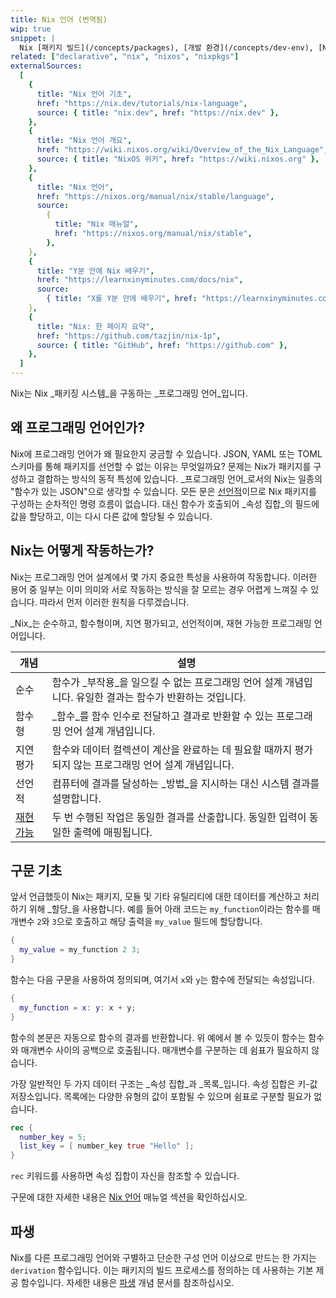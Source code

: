 ```yaml
---
title: Nix 언어 (번역됨)
wip: true
snippet: |
  Nix [패키지 빌드](/concepts/packages), [개발 환경](/concepts/dev-env), [NixOS 구성](/concepts/nixos) 등을 정의하는 데 사용하는 언어입니다. (이하 내용은 원본 유지)
related: ["declarative", "nix", "nixos", "nixpkgs"]
externalSources:
  [
    {
      title: "Nix 언어 기초",
      href: "https://nix.dev/tutorials/nix-language",
      source: { title: "nix.dev", href: "https://nix.dev" },
    },
    {
      title: "Nix 언어 개요",
      href: "https://wiki.nixos.org/wiki/Overview_of_the_Nix_Language",
      source: { title: "NixOS 위키", href: "https://wiki.nixos.org" },
    },
    {
      title: "Nix 언어",
      href: "https://nixos.org/manual/nix/stable/language",
      source:
        {
          title: "Nix 매뉴얼",
          href: "https://nixos.org/manual/nix/stable",
        },
    },
    {
      title: "Y분 안에 Nix 배우기",
      href: "https://learnxinyminutes.com/docs/nix",
      source:
        { title: "X를 Y분 안에 배우기", href: "https://learnxinyminutes.com" },
    },
    {
      title: "Nix: 한 페이지 요약",
      href: "https://github.com/tazjin/nix-1p",
      source: { title: "GitHub", href: "https://github.com" },
    },
  ]
---
```


Nix는 Nix _패키징 시스템_을 구동하는 _프로그래밍 언어_입니다.

## 왜 프로그래밍 언어인가?

Nix에 프로그래밍 언어가 왜 필요한지 궁금할 수 있습니다.
JSON, YAML 또는 TOML 스키마를 통해 패키지를 선언할 수 없는 이유는 무엇일까요?
문제는 Nix가 패키지를 구성하고 결합하는 방식의 동적 특성에 있습니다.
_프로그래밍 언어_로서의 Nix는 일종의 "함수가 있는 JSON"으로 생각할 수 있습니다.
모든 문은 [선언적][declarative]이므로 Nix 패키지를 구성하는 순차적인 명령 흐름이 없습니다.
대신 함수가 호출되어 _속성 집합_의 필드에 값을 할당하고, 이는 다시 다른 값에 할당될 수 있습니다.

## Nix는 어떻게 작동하는가?

Nix는 프로그래밍 언어 설계에서 몇 가지 중요한 특성을 사용하여 작동합니다.
이러한 용어 중 일부는 이미 의미와 서로 작동하는 방식을 잘 모르는 경우 어렵게 느껴질 수 있습니다.
따라서 먼저 이러한 원칙을 다루겠습니다.

_Nix_는 순수하고, 함수형이며, 지연 평가되고, 선언적이며, 재현 가능한 프로그래밍 언어입니다.

| 개념                                   | 설명                                                                                                                                     |
| ----------------------------------------- | ----------------------------------------------------------------------------------------------------------------------------------------------- |
| 순수                                      | 함수가 _부작용_을 일으킬 수 없는 프로그래밍 언어 설계 개념입니다. 유일한 결과는 함수가 반환하는 것입니다.            |
| 함수형                                | _함수_를 함수 인수로 전달하고 결과로 반환할 수 있는 프로그래밍 언어 설계 개념입니다.                         |
| 지연 평가                                      | 함수와 데이터 컬렉션이 계산을 완료하는 데 필요할 때까지 평가되지 않는 프로그래밍 언어 설계 개념입니다. |
| 선언적                                | 컴퓨터에 결과를 달성하는 _방법_을 지시하는 대신 시스템 결과를 설명합니다.                                                   |
| [재현 가능](/concepts/reproducibility) | 두 번 수행된 작업은 동일한 결과를 산출합니다. 동일한 입력이 동일한 출력에 매핑됩니다.                                            |

## 구문 기초

앞서 언급했듯이 Nix는 패키지, 모듈 및 기타 유틸리티에 대한 데이터를 계산하고 처리하기 위해 _할당_을 사용합니다.
예를 들어 아래 코드는 `my_function`이라는 함수를 매개변수 `2`와 `3`으로 호출하고 해당 출력을 `my_value` 필드에 할당합니다.

```nix title="할당"
{
  my_value = my_function 2 3;
}
```

함수는 다음 구문을 사용하여 정의되며, 여기서 `x`와 `y`는 함수에 전달되는 속성입니다.

```nix title="함수"
{
  my_function = x: y: x + y;
}
```

함수의 본문은 자동으로 함수의 결과를 반환합니다.
위 예에서 볼 수 있듯이 함수는 함수와 매개변수 사이의 공백으로 호출됩니다.
매개변수를 구분하는 데 쉼표가 필요하지 않습니다.

가장 일반적인 두 가지 데이터 구조는 _속성 집합_과 _목록_입니다.
속성 집합은 키-값 저장소입니다.
목록에는 다양한 유형의 값이 포함될 수 있으며 쉼표로 구분할 필요가 없습니다.

```nix title="재귀 속성"
rec {
  number_key = 5;
  list_key = [ number_key true "Hello" ];
}
```

`rec` 키워드를 사용하면 속성 집합이 자신을 참조할 수 있습니다.

구문에 대한 자세한 내용은 [Nix 언어](https://nixos.org/manual/nix/stable/language) 매뉴얼 섹션을 확인하십시오.

## 파생

Nix를 다른 프로그래밍 언어와 구별하고 단순한 구성 언어 이상으로 만드는 한 가지는 `derivation` 함수입니다.
이는 패키지의 빌드 프로세스를 정의하는 데 사용하는 기본 제공 함수입니다.
자세한 내용은 [파생][derivations] 개념 문서를 참조하십시오.

[declarative]: /concepts/declarative
[derivations]: /concepts/derivations
